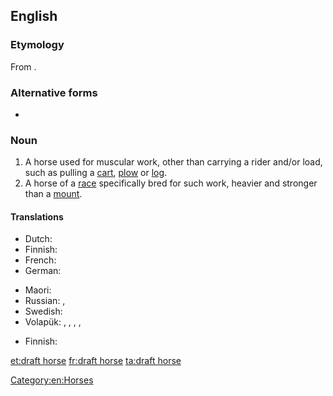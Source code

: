 ==English==
{{wikipedia}}

===Etymology===
From {{m|en|draft|t1=itself from [[to draw]]|horse}}.

===Alternative forms===
* {{l|en|draught horse}} {{qualifier|British spelling}}

===Noun===
{{en-noun}}

# A horse used for muscular work, other than carrying a rider and/or load, such as pulling a [[cart]], [[plow]] or [[log]].
# A horse of a [[race]] specifically bred for such work, heavier and stronger than a [[mount]].

====Translations====
{{trans-top|horse used for muscular work}}
* Dutch: {{t+|nl|trekpaard|n}}
* Finnish: {{t|fi|vetohevonen}}
* French: {{t+|fr|cheval de trait|n}}
* German: {{t+|de|Zugpferd|n}}
{{trans-mid}}
* Maori: {{t|mi|hōiho tarāwhe}}
* Russian: {{t|ru|тя́гловая ло́шадь|f}}, {{t+|ru|ломова́я ло́шадь|f}}
* Swedish: {{t|sv|draghäst|c}}
* Volapük: {{qualifier|♂♀}} {{t|vo|halajevod}}, {{qualifier|♂}} {{t|vo|halahijevod}}, {{qualifier|gelded ♂}} {{t|vo|halahojevod}}, {{qualifier|♀}} {{t|vo|halajijevod}}, {{qualifier|spayed ♀}} {{t|vo|halajojevod}}
{{trans-bottom}}

{{trans-top|horse of a race specifically bred for such work}}
* Finnish: {{t|fi|vetohevonen}}
{{trans-mid}}
{{trans-bottom}}

[[Category:en:Horses]]

[[et:draft horse]]
[[fr:draft horse]]
[[ta:draft horse]]